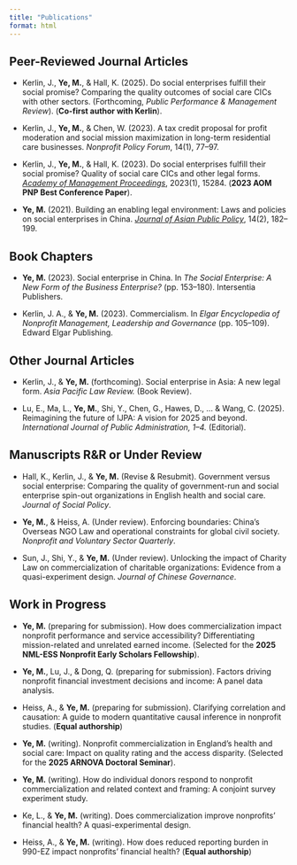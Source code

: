 ```yaml
---
title: "Publications"
format: html
---
```


## Peer-Reviewed Journal Articles
- Kerlin, J., **Ye, M.**, & Hall, K. (2025). Do social enterprises fulfill their social promise? Comparing the quality outcomes of social care CICs with other sectors. (Forthcoming, *Public Performance & Management Review*). (**Co-first author with Kerlin**).

- Kerlin, J., **Ye, M.**, & Chen, W. (2023). A tax credit proposal for profit moderation and social mission maximization in long-term residential care businesses. *Nonprofit Policy Forum*, 14(1), 77–97.

- Kerlin, J., **Ye, M.**, & Hall, K. (2023). Do social enterprises fulfill their social promise? Quality of social care CICs and other legal forms. [*Academy of Management Proceedings*](), 2023(1), 15284. (**2023 AOM PNP Best Conference Paper**).

- **Ye, M.** (2021). Building an enabling legal environment: Laws and policies on social enterprises in China. [*Journal of Asian Public Policy*](), 14(2), 182–199.

## Book Chapters
- **Ye, M.** (2023). Social enterprise in China. In *The Social Enterprise: A New Form of the Business Enterprise?* (pp. 153–180). Intersentia Publishers.

- Kerlin, J. A., & **Ye, M.** (2023). Commercialism. In *Elgar Encyclopedia of Nonprofit Management, Leadership and Governance* (pp. 105–109). Edward Elgar Publishing.

## Other Journal Articles
- Kerlin, J., & **Ye, M.** (forthcoming). Social enterprise in Asia: A new legal form. *Asia Pacific Law Review.* (Book Review).

- Lu, E., Ma, L., **Ye, M.**, Shi, Y., Chen, G., Hawes, D., … & Wang, C. (2025). Reimagining the future of IJPA: A vision for 2025 and beyond. *International Journal of Public Administration, 1–4.* (Editorial).

## Manuscripts R&R or Under Review
- Hall, K., Kerlin, J., & **Ye, M.** (Revise & Resubmit). Government versus social enterprise: Comparing the quality of government-run and social enterprise spin-out organizations in English health and social care. *Journal of Social Policy*.

- **Ye, M.**, & Heiss, A. (Under review). Enforcing boundaries: China’s Overseas NGO Law and operational constraints for global civil society. *Nonprofit and Voluntary Sector Quarterly*.

- Sun, J., Shi, Y., & **Ye, M.** (Under review). Unlocking the impact of Charity Law on commercialization of charitable organizations: Evidence from a quasi-experiment design. *Journal of Chinese Governance*.

## Work in Progress
- **Ye, M.** (preparing for submission). How does commercialization impact nonprofit performance and service accessibility? Differentiating mission-related and unrelated earned income. (Selected for the **2025 NML-ESS Nonprofit Early Scholars Fellowship**).

- **Ye, M.**, Lu, J., & Dong, Q. (preparing for submission). Factors driving nonprofit financial investment decisions and income: A panel data analysis.

- Heiss, A., & **Ye, M.** (preparing for submission). Clarifying correlation and causation: A guide to modern quantitative causal inference in nonprofit studies. (**Equal authorship**)

- **Ye, M.** (writing). Nonprofit commercialization in England’s health and social care: Impact on quality rating and the access disparity. (Selected for the **2025 ARNOVA Doctoral Seminar**).

- **Ye, M.** (writing). How do individual donors respond to nonprofit commercialization and related context and framing: A conjoint survey experiment study.

- Ke, L., & **Ye, M.** (writing). Does commercialization improve nonprofits’ financial health? A quasi-experimental design.

- Heiss, A., & **Ye, M.** (writing). How does reduced reporting burden in 990-EZ impact nonprofits’ financial health? (**Equal authorship**)
